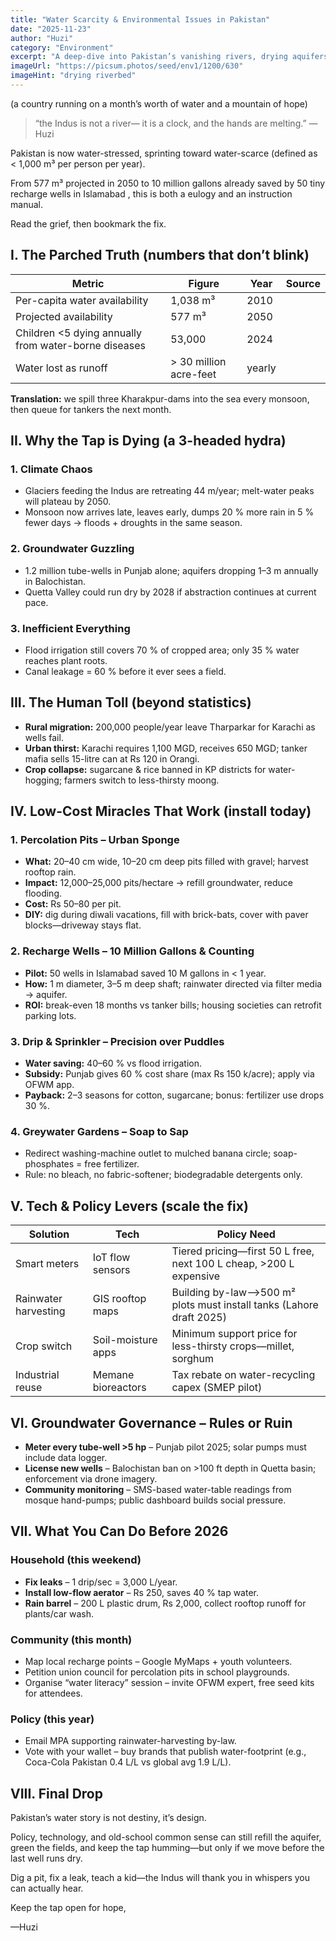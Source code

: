 ```yaml
---
title: "Water Scarcity & Environmental Issues in Pakistan"
date: "2025-11-23"
author: "Huzi"
category: "Environment"
excerpt: "A deep-dive into Pakistan’s vanishing rivers, drying aquifers and the low-cost miracles that could still save our taps—before the last drop becomes folklore."
imageUrl: "https://picsum.photos/seed/env1/1200/630"
imageHint: "drying riverbed"
---
```


(a country running on a month’s worth of water and a mountain of hope)

> “the Indus is not a river—
> it is a clock, and the hands are melting.”
> —Huzi

Pakistan is now water-stressed, sprinting toward water-scarce (defined as < 1,000 m³ per person per year).

From 577 m³ projected in 2050 to 10 million gallons already saved by 50 tiny recharge wells in Islamabad , this is both a eulogy and an instruction manual.

Read the grief, then bookmark the fix.

## I. The Parched Truth (numbers that don’t blink)

| Metric                                        | Figure                 | Year | Source |
| --------------------------------------------- | ---------------------- | ---- | ------ |
| Per-capita water availability                 | 1,038 m³               | 2010 |        |
| Projected availability                        | 577 m³                 | 2050 |        |
| Children <5 dying annually from water-borne diseases | 53,000                 | 2024 |        |
| Water lost as runoff                          | > 30 million acre-feet | yearly |        |

**Translation:** we spill three Kharakpur-dams into the sea every monsoon, then queue for tankers the next month.

## II. Why the Tap is Dying (a 3-headed hydra)

### 1. Climate Chaos

*   Glaciers feeding the Indus are retreating 44 m/year; melt-water peaks will plateau by 2050.
*   Monsoon now arrives late, leaves early, dumps 20 % more rain in 5 % fewer days → floods + droughts in the same season.

### 2. Groundwater Guzzling

*   1.2 million tube-wells in Punjab alone; aquifers dropping 1–3 m annually in Balochistan.
*   Quetta Valley could run dry by 2028 if abstraction continues at current pace.

### 3. Inefficient Everything

*   Flood irrigation still covers 70 % of cropped area; only 35 % water reaches plant roots.
*   Canal leakage = 60 % before it ever sees a field.

## III. The Human Toll (beyond statistics)

*   **Rural migration:** 200,000 people/year leave Tharparkar for Karachi as wells fail.
*   **Urban thirst:** Karachi requires 1,100 MGD, receives 650 MGD; tanker mafia sells 15-litre can at Rs 120 in Orangi.
*   **Crop collapse:** sugarcane & rice banned in KP districts for water-hogging; farmers switch to less-thirsty moong.

## IV. Low-Cost Miracles That Work (install today)

### 1. Percolation Pits – Urban Sponge

*   **What:** 20–40 cm wide, 10–20 cm deep pits filled with gravel; harvest rooftop rain.
*   **Impact:** 12,000–25,000 pits/hectare → refill groundwater, reduce flooding.
*   **Cost:** Rs 50–80 per pit.
*   **DIY:** dig during diwali vacations, fill with brick-bats, cover with paver blocks—driveway stays flat.

### 2. Recharge Wells – 10 Million Gallons & Counting

*   **Pilot:** 50 wells in Islamabad saved 10 M gallons in < 1 year.
*   **How:** 1 m diameter, 3–5 m deep shaft; rainwater directed via filter media → aquifer.
*   **ROI:** break-even 18 months vs tanker bills; housing societies can retrofit parking lots.

### 3. Drip & Sprinkler – Precision over Puddles

*   **Water saving:** 40–60 % vs flood irrigation.
*   **Subsidy:** Punjab gives 60 % cost share (max Rs 150 k/acre); apply via OFWM app.
*   **Payback:** 2–3 seasons for cotton, sugarcane; bonus: fertilizer use drops 30 %.

### 4. Greywater Gardens – Soap to Sap

*   Redirect washing-machine outlet to mulched banana circle; soap-phosphates = free fertilizer.
*   Rule: no bleach, no fabric-softener; biodegradable detergents only.

## V. Tech & Policy Levers (scale the fix)

| Solution               | Tech                    | Policy Need                                                                   |
| ---------------------- | ----------------------- | ----------------------------------------------------------------------------- |
| Smart meters           | IoT flow sensors        | Tiered pricing—first 50 L free, next 100 L cheap, >200 L expensive            |
| Rainwater harvesting   | GIS rooftop maps        | Building by-law—>500 m² plots must install tanks (Lahore draft 2025)          |
| Crop switch            | Soil-moisture apps      | Minimum support price for less-thirsty crops—millet, sorghum                  |
| Industrial reuse       | Memane bioreactors      | Tax rebate on water-recycling capex (SMEP pilot)                              |

## VI. Groundwater Governance – Rules or Ruin

*   **Meter every tube-well >5 hp** – Punjab pilot 2025; solar pumps must include data logger.
*   **License new wells** – Balochistan ban on >100 ft depth in Quetta basin; enforcement via drone imagery.
*   **Community monitoring** – SMS-based water-table readings from mosque hand-pumps; public dashboard builds social pressure.

## VII. What You Can Do Before 2026

### Household (this weekend)

*   **Fix leaks** – 1 drip/sec = 3,000 L/year.
*   **Install low-flow aerator** – Rs 250, saves 40 % tap water.
*   **Rain barrel** – 200 L plastic drum, Rs 2,000, collect rooftop runoff for plants/car wash.

### Community (this month)

*   Map local recharge points – Google MyMaps + youth volunteers.
*   Petition union council for percolation pits in school playgrounds.
*   Organise “water literacy” session – invite OFWM expert, free seed kits for attendees.

### Policy (this year)

*   Email MPA supporting rainwater-harvesting by-law.
*   Vote with your wallet – buy brands that publish water-footprint (e.g., Coca-Cola Pakistan 0.4 L/L vs global avg 1.9 L/L).

## VIII. Final Drop

Pakistan’s water story is not destiny, it’s design.

Policy, technology, and old-school common sense can still refill the aquifer, green the fields, and keep the tap humming—but only if we move before the last well runs dry.

Dig a pit, fix a leak, teach a kid—the Indus will thank you in whispers you can actually hear.

Keep the tap open for hope,

—Huzi
